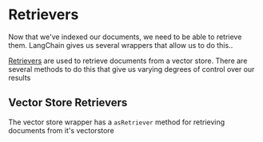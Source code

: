 
<Meta title="Indexes/Retriever" />

# Retrievers

Now that we've indexed our documents, we need to be able to retrieve them. LangChain
gives us several wrappers that allow us to do this..

[Retrievers](https://js.langchain.com/docs/modules/indexes/retrievers/) are used to retrieve documents from a vector store. 
There are several methods to do this that give us varying degrees of control over our results

## Vector Store Retrievers

The vector store wrapper has a `asRetriever` method for retrieving documents from it's vectorstore
